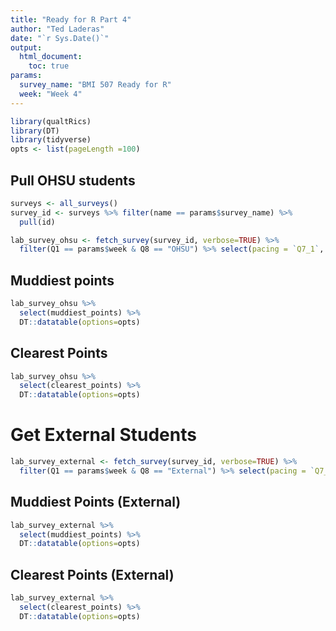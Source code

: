 ```yaml
---
title: "Ready for R Part 4"
author: "Ted Laderas"
date: "`r Sys.Date()`"
output: 
  html_document:
    toc: true
params: 
  survey_name: "BMI 507 Ready for R"
  week: "Week 4"
---
```


```r
library(qualtRics)
library(DT)
library(tidyverse)
opts <- list(pageLength =100)
```

## Pull OHSU students

```r
surveys <- all_surveys()
survey_id <- surveys %>% filter(name == params$survey_name) %>%
  pull(id)

lab_survey_ohsu <- fetch_survey(survey_id, verbose=TRUE) %>%
  filter(Q1 == params$week & Q8 == "OHSU") %>% select(pacing = `Q7_1`, clearest_points = Q2, muddiest_points= Q3, other_stuff=Q4)
```

## Muddiest points

```r
lab_survey_ohsu %>% 
  select(muddiest_points) %>% 
  DT::datatable(options=opts)
```

## Clearest Points

```r
lab_survey_ohsu %>%
  select(clearest_points) %>%
  DT::datatable(options=opts)
```


# Get External Students

```r
lab_survey_external <- fetch_survey(survey_id, verbose=TRUE) %>%
  filter(Q1 == params$week & Q8 == "External") %>% select(pacing = `Q7_1`, clearest_points = Q2, muddiest_points= Q3, other_stuff=Q4)

```

## Muddiest Points (External)

```r
lab_survey_external %>% 
  select(muddiest_points) %>% 
  DT::datatable(options=opts)

```

## Clearest Points (External)

```r

lab_survey_external %>%
  select(clearest_points) %>%
  DT::datatable(options=opts)

```
